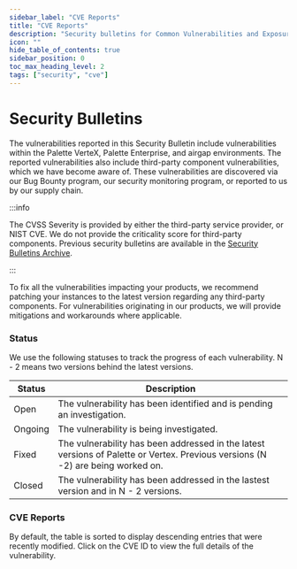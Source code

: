 ```yaml
---
sidebar_label: "CVE Reports"
title: "CVE Reports"
description: "Security bulletins for Common Vulnerabilities and Exposures (CVEs) related to Palette and Palette VerteX"
icon: ""
hide_table_of_contents: true
sidebar_position: 0
toc_max_heading_level: 2
tags: ["security", "cve"]
---
```



# Security Bulletins

The vulnerabilities reported in this Security Bulletin include vulnerabilities within the Palette VerteX, Palette
Enterprise, and airgap environments. The reported vulnerabilities also include third-party component vulnerabilities,
which we have become aware of. These vulnerabilities are discovered via our Bug Bounty program, our security monitoring
program, or reported to us by our supply chain.

:::info

The CVSS Severity is provided by either the third-party service provider, or NIST CVE. We do not provide the criticality
score for third-party components. Previous security bulletins are available in the
[Security Bulletins Archive](../../unlisted/cve-reports.md).

:::

To fix all the vulnerabilities impacting your products, we recommend patching your instances to the latest version
regarding any third-party components. For vulnerabilities originating in our products, we will provide mitigations and
workarounds where applicable.

### Status

We use the following statuses to track the progress of each vulnerability. N - 2 means two versions behind the latest
versions.

| Status  | Description                                                                                                                     |
| ------- | ------------------------------------------------------------------------------------------------------------------------------- |
| Open    | The vulnerability has been identified and is pending an investigation.                                                          |
| Ongoing | The vulnerability is being investigated.                                                                                        |
| Fixed   | The vulnerability has been addressed in the latest versions of Palette or Vertex. Previous versions (N -2) are being worked on. |
| Closed  | The vulnerability has been addressed in the lastest version and in N - 2 versions.                                              |

### CVE Reports

By default, the table is sorted to display descending entries that were recently modified. Click on the CVE ID to view
the full details of the vulnerability.

<CveReportsTable />
